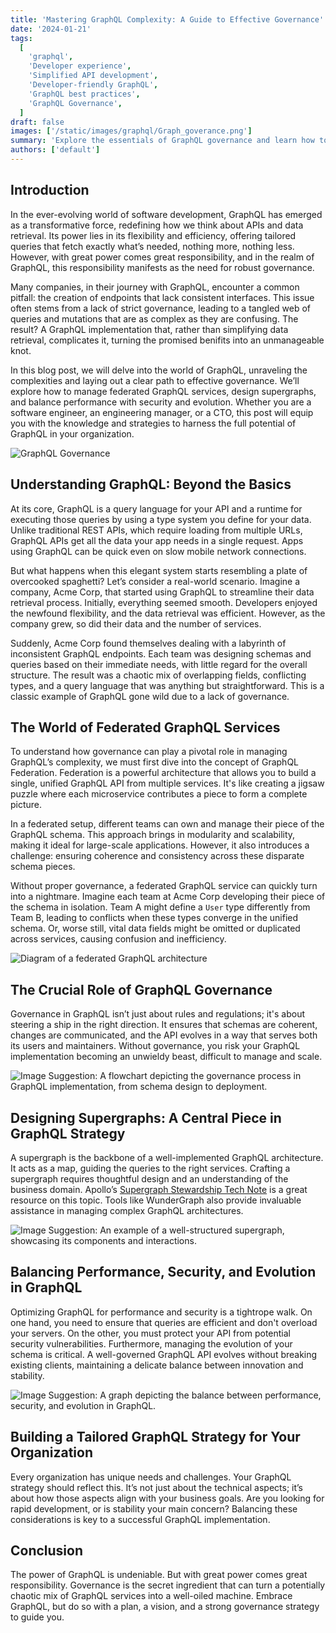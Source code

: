 ```yaml
---
title: 'Mastering GraphQL Complexity: A Guide to Effective Governance'
date: '2024-01-21'
tags:
  [
    'graphql',
    'Developer experience',
    'Simplified API development',
    'Developer-friendly GraphQL',
    'GraphQL best practices',
    'GraphQL Governance',
  ]
draft: false
images: ['/static/images/graphql/Graph_goverance.png']
summary: 'Explore the essentials of GraphQL governance and learn how to simplify complex GraphQL APIs in our comprehensive guide. Master the best practices for streamlined API management and enhance your GraphQL strategy with our expert insights. Perfect for software engineers, managers, and CTOs.'
authors: ['default']
---
```


## Introduction

In the ever-evolving world of software development, GraphQL has emerged as a transformative force, redefining how we think about APIs and data retrieval. Its power lies in its flexibility and efficiency, offering tailored queries that fetch exactly what’s needed, nothing more, nothing less. However, with great power comes great responsibility, and in the realm of GraphQL, this responsibility manifests as the need for robust governance.

Many companies, in their journey with GraphQL, encounter a common pitfall: the creation of endpoints that lack consistent interfaces. This issue often stems from a lack of strict governance, leading to a tangled web of queries and mutations that are as complex as they are confusing. The result? A GraphQL implementation that, rather than simplifying data retrieval, complicates it, turning the promised benifits into an unmanageable knot.

In this blog post, we will delve into the world of GraphQL, unraveling the complexities and laying out a clear path to effective governance. We’ll explore how to manage federated GraphQL services, design supergraphs, and balance performance with security and evolution. Whether you are a software engineer, an engineering manager, or a CTO, this post will equip you with the knowledge and strategies to harness the full potential of GraphQL in your organization.

![GraphQL Governance](/static/images/graphql/Graph_goverance.png)

## Understanding GraphQL: Beyond the Basics

At its core, GraphQL is a query language for your API and a runtime for executing those queries by using a type system you define for your data. Unlike traditional REST APIs, which require loading from multiple URLs, GraphQL APIs get all the data your app needs in a single request. Apps using GraphQL can be quick even on slow mobile network connections.

But what happens when this elegant system starts resembling a plate of overcooked spaghetti? Let’s consider a real-world scenario. Imagine a company, Acme Corp, that started using GraphQL to streamline their data retrieval process. Initially, everything seemed smooth. Developers enjoyed the newfound flexibility, and the data retrieval was efficient. However, as the company grew, so did their data and the number of services.

Suddenly, Acme Corp found themselves dealing with a labyrinth of inconsistent GraphQL endpoints. Each team was designing schemas and queries based on their immediate needs, with little regard for the overall structure. The result was a chaotic mix of overlapping fields, conflicting types, and a query language that was anything but straightforward. This is a classic example of GraphQL gone wild due to a lack of governance.

## The World of Federated GraphQL Services

To understand how governance can play a pivotal role in managing GraphQL’s complexity, we must first dive into the concept of GraphQL Federation. Federation is a powerful architecture that allows you to build a single, unified GraphQL API from multiple services. It's like creating a jigsaw puzzle where each microservice contributes a piece to form a complete picture.

In a federated setup, different teams can own and manage their piece of the GraphQL schema. This approach brings in modularity and scalability, making it ideal for large-scale applications. However, it also introduces a challenge: ensuring coherence and consistency across these disparate schema pieces.

Without proper governance, a federated GraphQL service can quickly turn into a nightmare. Imagine each team at Acme Corp developing their piece of the schema in isolation. Team A might define a `User` type differently from Team B, leading to conflicts when these types converge in the unified schema. Or, worse still, vital data fields might be omitted or duplicated across services, causing confusion and inefficiency.

![Diagram of a federated GraphQL architecture](/static/images/graphql/software_engineer_team_perplexed.png)

## The Crucial Role of GraphQL Governance

Governance in GraphQL isn’t just about rules and regulations; it's about steering a ship in the right direction. It ensures that schemas are coherent, changes are communicated, and the API evolves in a way that serves both its users and maintainers. Without governance, you risk your GraphQL implementation becoming an unwieldy beast, difficult to manage and scale.

![Image Suggestion: A flowchart depicting the governance process in GraphQL implementation, from schema design to deployment.](/static/images/graphql/software_engineer_team_perplexed.png)

## Designing Supergraphs: A Central Piece in GraphQL Strategy

A supergraph is the backbone of a well-implemented GraphQL architecture. It acts as a map, guiding the queries to the right services. Crafting a supergraph requires thoughtful design and an understanding of the business domain. Apollo’s [Supergraph Stewardship Tech Note](https://www.apollographql.com/docs/technotes/TN0025-supergraph-stewardship/) is a great resource on this topic. Tools like WunderGraph also provide invaluable assistance in managing complex GraphQL architectures.

![Image Suggestion: An example of a well-structured supergraph, showcasing its components and interactions.](/static/images/graphql/software_engineer_team_perplexed.png)

## Balancing Performance, Security, and Evolution in GraphQL

Optimizing GraphQL for performance and security is a tightrope walk. On one hand, you need to ensure that queries are efficient and don't overload your servers. On the other, you must protect your API from potential security vulnerabilities. Furthermore, managing the evolution of your schema is critical. A well-governed GraphQL API evolves without breaking existing clients, maintaining a delicate balance between innovation and stability.

![Image Suggestion: A graph depicting the balance between performance, security, and evolution in GraphQL.](/static/images/graphql/software_engineer_team_perplexed.png)

## Building a Tailored GraphQL Strategy for Your Organization

Every organization has unique needs and challenges. Your GraphQL strategy should reflect this. It’s not just about the technical aspects; it’s about how those aspects align with your business goals. Are you looking for rapid development, or is stability your main concern? Balancing these considerations is key to a successful GraphQL implementation.

## Conclusion

The power of GraphQL is undeniable. But with great power comes great responsibility. Governance is the secret ingredient that can turn a potentially chaotic mix of GraphQL services into a well-oiled machine. Embrace GraphQL, but do so with a plan, a vision, and a strong governance strategy to guide you.

<BlogNewsletterForm title="Get twice as much done with a fifth of the code." />
